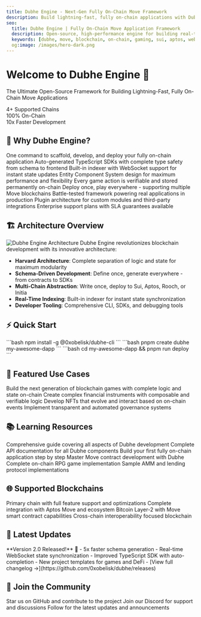 ```yaml
---
title: Dubhe Engine - Next-Gen Fully On-Chain Move Framework
description: Build lightning-fast, fully on-chain applications with Dubhe Engine. Revolutionizing blockchain development with Entity Component System architecture for scalable Move applications.
seo:
  title: Dubhe Engine | Fully On-Chain Move Application Framework
  description: Open-source, high-performance engine for building real-time fully on-chain Move applications. Supporting Sui, Aptos, Rooch, and Initia blockchains.
  keywords: [dubhe, move, blockchain, on-chain, gaming, sui, aptos, web3, dapp]
  og:image: /images/hero-dark.png
---
```


<div className="hero-gradient-bg">

# Welcome to **Dubhe Engine** 🚀

<p className="hero-subtitle">
The Ultimate Open-Source Framework for Building Lightning-Fast, Fully On-Chain Move Applications
</p>

<div className="hero-stats">
  <div className="stat-item">
    <span className="stat-number">4+</span>
    <span className="stat-label">Supported Chains</span>
  </div>
  <div className="stat-item">
    <span className="stat-number">100%</span>
    <span className="stat-label">On-Chain</span>
  </div>
  <div className="stat-item">
    <span className="stat-number">10x</span>
    <span className="stat-label">Faster Development</span>
  </div>
</div>

</div>

## 🌟 Why Dubhe Engine?

<Tabs>
  <Tab title="For Developers">
    <CardGroup cols={3}>
      <Card title="Zero to DApp in Minutes" icon="rocket">
        One command to scaffold, develop, and deploy your fully on-chain application
      </Card>
      <Card title="Type-Safe Development" icon="shield-check">
        Auto-generated TypeScript SDKs with complete type safety from schema to frontend
      </Card>
      <Card title="Real-Time State Sync" icon="arrows-rotate">
        Built-in indexer with WebSocket support for instant state updates
      </Card>
    </CardGroup>
  </Tab>
  <Tab title="For Games">
    <CardGroup cols={3}>
      <Card title="ECS Architecture" icon="cubes">
        Entity Component System design for maximum performance and flexibility
      </Card>
      <Card title="Provable Game Logic" icon="badge-check">
        Every game action is verifiable and stored permanently on-chain
      </Card>
      <Card title="Cross-Chain Play" icon="globe">
        Deploy once, play everywhere - supporting multiple Move blockchains
      </Card>
    </CardGroup>
  </Tab>
  <Tab title="For Enterprise">
    <CardGroup cols={3}>
      <Card title="Production Ready" icon="building">
        Battle-tested framework powering real applications in production
      </Card>
      <Card title="Modular & Extensible" icon="puzzle-piece">
        Plugin architecture for custom modules and third-party integrations
      </Card>
      <Card title="Professional Support" icon="headset">
        Enterprise support plans with SLA guarantees available
      </Card>
    </CardGroup>
  </Tab>
</Tabs>

## 🏗️ Architecture Overview

<Frame>
  <img 
    src="/dubhe.png" 
    alt="Dubhe Engine Architecture" 
    className="rounded-lg shadow-2xl"
  />
</Frame>

<Accordion title="View Architecture Details">
  Dubhe Engine revolutionizes blockchain development with its innovative architecture:
  
  - **Harvard Architecture**: Complete separation of logic and state for maximum modularity
  - **Schema-Driven Development**: Define once, generate everywhere - from contracts to SDKs
  - **Multi-Chain Abstraction**: Write once, deploy to Sui, Aptos, Rooch, or Initia
  - **Real-Time Indexing**: Built-in indexer for instant state synchronization
  - **Developer Tooling**: Comprehensive CLI, SDKs, and debugging tools
</Accordion>

## ⚡ Quick Start

<Steps>
  <Step title="Install Dubhe CLI">
    ```bash
    npm install -g @0xobelisk/dubhe-cli
    ```
  </Step>
  <Step title="Create Your Project">
    ```bash
    pnpm create dubhe my-awesome-dapp
    ```
  </Step>
  <Step title="Deploy to Blockchain">
    ```bash
    cd my-awesome-dapp && pnpm run deploy
    ```
  </Step>
</Steps>

## 🎯 Featured Use Cases

<CardGroup cols={2}>
  <Card 
    title="🎮 Fully On-Chain Games" 
    href="/tutorials/monster-hunter"
    icon="gamepad"
  >
    Build the next generation of blockchain games with complete logic and state on-chain
  </Card>
  <Card 
    title="💱 DeFi Protocols" 
    href="/tutorials/first-dapp"
    icon="coins"
  >
    Create complex financial instruments with composable and verifiable logic
  </Card>
  <Card 
    title="🎨 Dynamic NFTs" 
    href="/dubhe/sui/schemas"
    icon="palette"
  >
    Develop NFTs that evolve and interact based on on-chain events
  </Card>
  <Card 
    title="🏛️ DAOs & Governance" 
    href="/api-reference/introduction"
    icon="users"
  >
    Implement transparent and automated governance systems
  </Card>
</CardGroup>

## 📚 Learning Resources

<Tabs>
  <Tab title="📖 Documentation">
    <CardGroup cols={2}>
      <Card
        title="Developer Guide"
        icon="book-open"
        href="/quickstart"
      >
        Comprehensive guide covering all aspects of Dubhe development
      </Card>
      <Card
        title="API Reference"
        icon="code"
        href="/api-reference/introduction"
      >
        Complete API documentation for all Dubhe components
      </Card>
    </CardGroup>
  </Tab>
  <Tab title="🎓 Tutorials">
    <CardGroup cols={2}>
      <Card
        title="Your First DApp"
        icon="baby"
        href="/tutorials/first-dapp"
      >
        Build your first fully on-chain application step by step
      </Card>
      <Card
        title="Contract Development"
        icon="file-contract"
        href="/tutorials/contract-development"
      >
        Master Move contract development with Dubhe
      </Card>
    </CardGroup>
  </Tab>
  <Tab title="💡 Examples">
    <CardGroup cols={2}>
      <Card
        title="Monster Hunter Game"
        icon="dragon"
        href="/tutorials/monster-hunter"
      >
        Complete on-chain RPG game implementation
      </Card>
      <Card
        title="DeFi Protocol"
        icon="chart-line"
        href="https://github.com/0xobelisk/dubhe/tree/main/examples"
      >
        Sample AMM and lending protocol implementations
      </Card>
    </CardGroup>
  </Tab>
</Tabs>

## 🌐 Supported Blockchains

<div className="blockchain-grid">
  <Card title="Sui" icon="water">
    Primary chain with full feature support and optimizations
  </Card>
  <Card title="Aptos" icon="mountain">
    Complete integration with Aptos Move and ecosystem
  </Card>
  <Card title="Rooch" icon="bitcoin">
    Bitcoin Layer-2 with Move smart contract capabilities
  </Card>
  <Card title="Initia" icon="link">
    Cross-chain interoperability focused blockchain
  </Card>
</div>

## 🚀 Latest Updates

<Note>
  **Version 2.0 Released!** 🎉
  - 5x faster schema generation
  - Real-time WebSocket state synchronization
  - Improved TypeScript SDK with auto-completion
  - New project templates for games and DeFi
  - [View full changelog →](https://github.com/0xobelisk/dubhe/releases)
</Note>

## 👥 Join the Community

<CardGroup cols={3}>
  <Card
    title="GitHub"
    icon="github"
    href="https://github.com/0xobelisk/dubhe"
  >
    Star us on GitHub and contribute to the project
  </Card>
  <Card
    title="Discord"
    icon="discord"
    href="https://discord.gg/nveFk3p6za"
  >
    Join our Discord for support and discussions
  </Card>
  <Card
    title="Twitter"
    icon="twitter"
    href="https://twitter.com/0xObelisk"
  >
    Follow for the latest updates and announcements
  </Card>
</CardGroup>

<style>{`
  .hero-gradient-bg {
    background: linear-gradient(135deg, #667eea 0%, #764ba2 100%);
    padding: 3rem;
    border-radius: 1rem;
    margin-bottom: 2rem;
    text-align: center;
    color: white;
  }
  
  .hero-subtitle {
    font-size: 1.25rem;
    margin-top: 1rem;
    opacity: 0.95;
  }
  
  .hero-stats {
    display: flex;
    justify-content: center;
    gap: 3rem;
    margin-top: 2rem;
  }
  
  .stat-item {
    display: flex;
    flex-direction: column;
  }
  
  .stat-number {
    font-size: 2.5rem;
    font-weight: bold;
  }
  
  .stat-label {
    font-size: 0.875rem;
    opacity: 0.9;
  }
  
  .blockchain-grid {
    display: grid;
    grid-template-columns: repeat(auto-fit, minmax(250px, 1fr));
    gap: 1rem;
    margin: 2rem 0;
  }
`}</style>